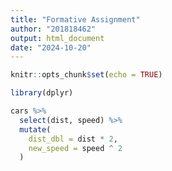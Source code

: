 ```yaml
---
title: "Formative Assignment"
author: "201818462"
output: html_document
date: "2024-10-20"
---
```


```r
knitr::opts_chunk$set(echo = TRUE)
```

```r

library(dplyr)

cars %>%
  select(dist, speed) %>%
  mutate(
    dist_dbl = dist * 2,
    new_speed = speed ^ 2
  )
```


